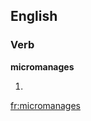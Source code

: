 
==English==

===Verb===
'''micromanages'''

# {{third-person singular of|[[micromanage]]}}

[[fr:micromanages]]